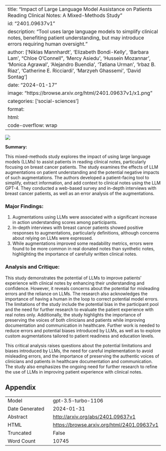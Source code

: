 
---
title: "Impact of Large Language Model Assistance on Patients Reading Clinical Notes: A Mixed-Methods Study"
id: "2401.09637v1"
description: "Tool uses large language models to simplify clinical notes, benefiting patient understanding, but may introduce errors requiring human oversight."
author: ['Niklas Mannhardt', 'Elizabeth Bondi-Kelly', 'Barbara Lam', "Chloe O'Connell", 'Mercy Asiedu', 'Hussein Mozannar', 'Monica Agrawal', 'Alejandro Buendia', 'Tatiana Urman', 'Irbaz B. Riaz', 'Catherine E. Ricciardi', 'Marzyeh Ghassemi', 'David Sontag']
date: "2024-01-17"
image: "https://browse.arxiv.org/html/2401.09637v1/x1.png"
categories: ['social-sciences']
format:
  html:
    code-overflow: wrap
---

![](https://browse.arxiv.org/html/2401.09637v1/x1.png)

**Summary:**

This mixed-methods study explores the impact of using large language models (LLMs) to assist patients in reading clinical notes, particularly focusing on breast cancer patients. The study examines the effects of LLM augmentations on patient understanding and the potential negative impacts of such augmentations. The authors developed a patient-facing tool to simplify, extract information, and add context to clinical notes using the LLM GPT-4. They conducted a web-based survey and in-depth interviews with breast cancer patients, as well as an error analysis of the augmentations.

### Major Findings:
1. Augmentations using LLMs were associated with a significant increase in action understanding scores among participants.
2. In-depth interviews with breast cancer patients showed positive responses to augmentations, particularly definitions, although concerns about relying on LLMs were expressed.
3. While augmentations improved some readability metrics, errors were found to be more common in real donated notes than synthetic notes, highlighting the importance of carefully written clinical notes.

### Analysis and Critique:
This study demonstrates the potential of LLMs to improve patients' experience with clinical notes by enhancing their understanding and confidence. However, it reveals concerns about the potential for misleading errors and the reliance on LLMs. The research also acknowledges the importance of having a human in the loop to correct potential model errors. The limitations of the study include the potential bias in the participant pool and the need for further research to evaluate the patient experience with real notes only. Additionally, the study highlights the importance of preserving the voices of both clinicians and patients while improving documentation and communication in healthcare. Further work is needed to reduce errors and potential biases introduced by LLMs, as well as to explore custom augmentations tailored to patient readiness and education levels.

This critical analysis raises questions about the potential limitations and biases introduced by LLMs, the need for careful implementation to avoid misleading errors, and the importance of preserving the authentic voices of clinicians and patients in healthcare documentation and communication. The study also emphasizes the ongoing need for further research to refine the use of LLMs in improving patient experience with clinical notes.

## Appendix

|          |          |
|----------|----------|
| Model     | gpt-3.5-turbo-1106       |
| Date Generated     | 2024-01-31       |
| Abstract | [http://arxiv.org/abs/2401.09637v1](http://arxiv.org/abs/2401.09637v1)        |
| HTML     | [https://browse.arxiv.org/html/2401.09637v1](https://browse.arxiv.org/html/2401.09637v1)       |
| Truncated       | False       |
| Word Count       | 10745       |